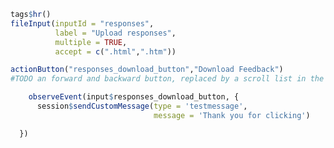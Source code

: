```r
tags$hr()
fileInput(inputId = "responses",
          label = "Upload responses",
          multiple = TRUE,
          accept = c(".html",".htm"))

actionButton("responses_download_button","Download Feedback")
#TODO an forward and backward button, replaced by a scroll list in the future.
```
```r
    observeEvent(input$responses_download_button, {
      session$sendCustomMessage(type = 'testmessage',
                                message = 'Thank you for clicking')

  })

```

